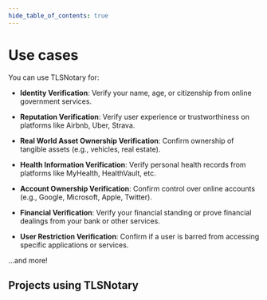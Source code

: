 ```yaml
---
hide_table_of_contents: true
---
```


# Use cases

You can use TLSNotary for:

- **Identity Verification**: Verify your name, age, or citizenship from online government services.

- **Reputation Verification**: Verify user experience or trustworthiness on platforms like Airbnb, Uber, Strava.

- **Real World Asset Ownership Verification**: Confirm ownership of tangible assets (e.g., vehicles, real estate).

- **Health Information Verification**: Verify personal health records from platforms like MyHealth, HealthVault, etc.

- **Account Ownership Verification**: Confirm control over online accounts (e.g., Google, Microsoft, Apple, Twitter).

- **Financial Verification**: Verify your financial standing or prove financial dealings from your bank or other services.

- **User Restriction Verification**: Confirm if a user is barred from accessing specific applications or services.

...and more!

## Projects using TLSNotary

<section className={styles.introduction}>
    <div className="container">
        <ProjectsList />
    </div>
</section>
